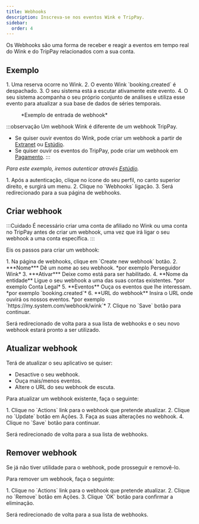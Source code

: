 ```yaml
---
title: Webhooks
description: Inscreva-se nos eventos Wink e TripPay.
sidebar:
  order: 4
---
```


Os Webhooks são uma forma de receber e reagir a eventos em tempo real do Wink e do TripPay relacionados com a sua conta.

## Exemplo

<Steps>
  1. Uma reserva ocorre no Wink.
  2. O evento Wink `booking.created` é despachado.
  3. O seu sistema está a escutar ativamente este evento.
  4. O seu sistema acompanha o seu próprio conjunto de análises e utiliza esse evento para atualizar a sua base de dados de séries temporais.
</Steps>


<figure>
  <CloudinaryImage width="350" height="215" resize="scale" quality="best" alt="Exemplo de webhook" src="academy/webhook" errorImage="noimage_opaque_nyrtl0.png" />

  <figcaption>*Exemplo de entrada de webhook*</figcaption>
</figure>


:::observação
Um webhook Wink é diferente de um webhook TripPay.

* Se quiser ouvir eventos do Wink, pode criar um webhook a partir de [Extranet](https://extranet.wink.travel) ou [Estúdio](https://studio.wink.travel).
* Se quiser ouvir os eventos do TripPay, pode criar um webhook em [Pagamento](https://pay.wink.travel).
  :::

*Para este exemplo, iremos autenticar através [Estúdio](https://studio.wink.travel).*

<Steps>
  1. Após a autenticação, clique no ícone do seu perfil, no canto superior direito, e surgirá um menu.
  2. Clique no `Webhooks` ligação.
  3. Será redirecionado para a sua página de webhooks.
</Steps>


## Criar webhook

:::Cuidado
É necessário criar uma conta de afiliado no Wink ou uma conta no TripPay antes de criar um webhook, uma vez que irá ligar o seu webhook a uma conta específica.
:::

Eis os passos para criar um webhook:

<Steps>
  1. Na página de webhooks, clique em `Create new webhook` botão.
  2. ***Nome*** Dê um nome ao seu webhook. *por exemplo Perseguidor Wink*
  3. ***Ativar*** Deixe como está para ser habilitado.
  4. **Nome da entidade** Ligue o seu webhook a uma das suas contas existentes. *por exemplo Conta Legal*
  5. **Eventos** Ouça os eventos que lhe interessam. *por exemplo `booking.created`*
  6. **URL do webhook** Insira o URL onde ouvirá os nossos eventos. *por exemplo `https://my.system.com/webhook/wink`*
  7. Clique no `Save` botão para continuar.
</Steps>


Será redirecionado de volta para a sua lista de webhooks e o seu novo webhook estará pronto a ser utilizado.

## Atualizar webhook

Terá de atualizar o seu aplicativo se quiser:

* Desactive o seu webhook.
* Ouça mais/menos eventos.
* Altere o URL do seu webhook de escuta.

Para atualizar um webhook existente, faça o seguinte:

<Steps>
  1. Clique no `Actions` link para o webhook que pretende atualizar.
  2. Clique no `Update` botão em Ações.
  3. Faça as suas alterações no webhook.
  4. Clique no `Save` botão para continuar.
</Steps>


Será redirecionado de volta para a sua lista de webhooks.

## Remover webhook

Se já não tiver utilidade para o webhook, pode prosseguir e removê-lo.

Para remover um webhook, faça o seguinte:

<Steps>
  1. Clique no `Actions` link para o webhook que pretende atualizar.
  2. Clique no `Remove` botão em Ações.
  3. Clique `OK` botão para confirmar a eliminação.
</Steps>


Será redirecionado de volta para a sua lista de webhooks.

